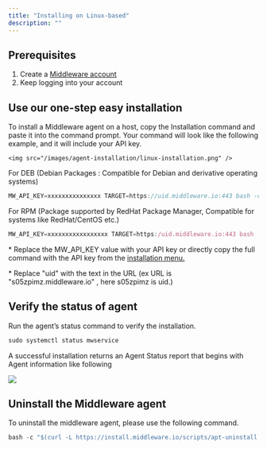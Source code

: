 ```yaml
---
title: "Installing on Linux-based"
description: ""
---
```



<h2>Prerequisites</h2>


<ol>
    <li>Create a <a href="https://app.middleware.io/auth/register/" rel="nofollow noopener noreferrer" target="_blank" translate="no">Middleware account</a></li>
    <li>Keep logging into your account  </li>
</ol>
<h2>Use our one-step easy installation </h2>

<p>To install a Middleware agent on a host, copy the Installation command and paste it into the command prompt. Your command will look like the following example, and it will include your API key.</p>


    <img src="/images/agent-installation/linux-installation.png" />

<p>For DEB (Debian Packages : Compatible for Debian and derivative operating systems)</p>

```javascript Shell
MW_API_KEY=xxxxxxxxxxxxxxx TARGET=https://uid.middleware.io:443 bash -c "$(curl -L https://install.middleware.io/scripts/linux-install.sh)"
```

<p>For RPM (Package supported by RedHat Package Manager, Compatible for systems like RedHat/CentOS etc.)</p>

```javascript Shell
MW_API_KEY=xxxxxxxxxxxxxxxxx TARGET=https:/uid.middleware.io:443 bash -c "$(curl -L https://install.middleware.io/scripts/rpm-install.sh)"
```
<p style={{fontSize:"14px",marginBottom:"10px"}}>* Replace the MW_API_KEY value with your API key or directly copy the full command with the API key from the <a href="https://app.middleware.io/auth/login" rel="nofollow noopener noreferrer" target="_blank" translate="no">installation menu.</a></p>
<p style={{fontSize:"14px",marginBottom:"10px"}}>* Replace "uid" with the text in the URL (ex URL is "s05zpimz.middleware.io" , here s05zpimz is uid.)</p>


<h2>Verify the status of agent  </h2>
<p>Run the agent’s status command to verify the installation.</p>


```javascript Shell
sudo systemctl status mwservice
```

<p>A successful installation returns an Agent Status report that begins with Agent information like following </p>

<img src="/images/agent-installation/succsess-linux.png" />




<h2>Uninstall the Middleware agent</h2>
<p>To uninstall the middleware agent, please use the following command.</p>

```javascript Shell
bash -c "$(curl -L https://install.middleware.io/scripts/apt-uninstall.sh)"
```









